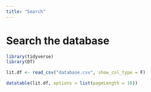 ```yaml
---
title: "Search"
---
```


<style type="text/css">
.title {
  display: none;
}
img {
  border-radius: 200px 200px 200px 200px;
}

</style>


# Search the database

```r
library(tidyverse)
library(DT)

lit.df <- read_csv("database.csv", show_col_type = F)

datatable(lit.df, options = list(pageLength = 10))
```


